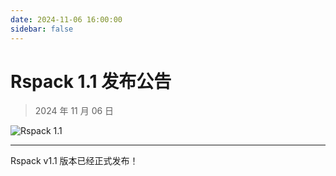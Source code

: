 ```yaml
---
date: 2024-11-06 16:00:00
sidebar: false
---
```


# Rspack 1.1 发布公告

> 2024 年 11 月 06 日

![Rspack 1.1](https://assets.rspack.dev/rspack/rspack-banner-v1-1.png)

---

Rspack v1.1 版本已经正式发布！
